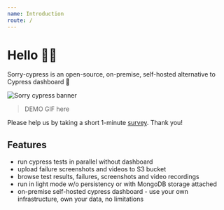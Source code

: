 ```yaml
---
name: Introduction
route: /
---
```


# Hello 👋🏻

Sorry-cypress is an open-source, on-premise, self-hosted alternative to Cypress dashboard 🌲

![Sorry cypress banner](./images/octolumbercat-banner.png)

> DEMO GIF here

Please help us by taking a short 1-minute [survey](https://forms.gle/qxoTPFiokLWuc6eZ7). Thank you!

## Features

- run cypress tests in parallel without dashboard
- upload failure screenshots and videos to S3 bucket
- browse test results, failures, screenshots and video recordings
- run in light mode w/o persistency or with MongoDB storage attached
- on-premise self-hosted cypress dashboard - use your own infrastructure, own your data, no limitations
